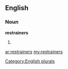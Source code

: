 ==English==

===Noun===
'''restrainers'''

# {{plural of|[[restrainer]]}}

[[Category:English plurals]]

[[ar:restrainers]]
[[my:restrainers]]
